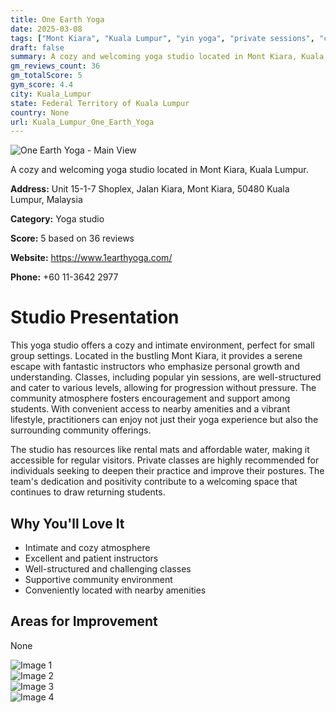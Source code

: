 ```yaml
---
title: One Earth Yoga
date: 2025-03-08
tags: ["Mont Kiara", "Kuala Lumpur", "yin yoga", "private sessions", "cozy", "community", "Kuala Lumpur"]  
draft: false
summary: A cozy and welcoming yoga studio located in Mont Kiara, Kuala Lumpur.
gm_reviews_count: 36
gm_totalScore: 5
gym_score: 4.4
city: Kuala_Lumpur
state: Federal Territory of Kuala Lumpur
country: None
url: Kuala_Lumpur_One_Earth_Yoga
---
```


<div className="aspect-[16/9] relative my-8">
  <img 
    src="https://lh5.googleusercontent.com/p/AF1QipPNf96sGTBw3zan7s7S2U77W1MDt2aWHpjFcAlC=w1920-h1080-k-no"
    alt="One Earth Yoga - Main View"
    className="object-cover absolute inset-0 w-full h-full rounded-lg"
  />
</div>

A cozy and welcoming yoga studio located in Mont Kiara, Kuala Lumpur.

**Address:** Unit 15-1-7 Shoplex, Jalan Kiara, Mont Kiara, 50480 Kuala Lumpur, Malaysia

**Category:** Yoga studio

**Score:** 5 based on 36 reviews

**Website:** https://www.1earthyoga.com/

**Phone:** +60 11-3642 2977

# Studio Presentation

This yoga studio offers a cozy and intimate environment, perfect for small group settings. Located in the bustling Mont Kiara, it provides a serene escape with fantastic instructors who emphasize personal growth and understanding. Classes, including popular yin sessions, are well-structured and cater to various levels, allowing for progression without pressure. The community atmosphere fosters encouragement and support among students. With convenient access to nearby amenities and a vibrant lifestyle, practitioners can enjoy not just their yoga experience but also the surrounding community offerings.

The studio has resources like rental mats and affordable water, making it accessible for regular visitors. Private classes are highly recommended for individuals seeking to deepen their practice and improve their postures. The team's dedication and positivity contribute to a welcoming space that continues to draw returning students.

## Why You'll Love It

- Intimate and cozy atmosphere
- Excellent and patient instructors
- Well-structured and challenging classes
- Supportive community environment
- Conveniently located with nearby amenities

## Areas for Improvement

None

<div className="grid grid-cols-1 xl:grid-cols-2 gap-4 my-8">
<div className="aspect-[4/3] relative"><img src="https://lh3.googleusercontent.com/p/AF1QipPr7Ubu9cNOAjXOW7nqnCh5DmdwHryryhvr1q55=w1920-h1080-k-no" alt="Image 1" className="object-cover absolute inset-0 w-full h-full rounded-lg" /></div>
<div className="aspect-[4/3] relative"><img src="https://lh5.googleusercontent.com/p/AF1QipO-c0Zs2noQlEHbjkH2uc9ru-Y2JwHhWvS_n_-0=w1920-h1080-k-no" alt="Image 2" className="object-cover absolute inset-0 w-full h-full rounded-lg" /></div>
<div className="aspect-[4/3] relative"><img src="https://lh5.googleusercontent.com/p/AF1QipNi9oJOuuN1DPOlHuSLyVnTn8GtUkaqIiaFVPRH=w1920-h1080-k-no" alt="Image 3" className="object-cover absolute inset-0 w-full h-full rounded-lg" /></div>
<div className="aspect-[4/3] relative"><img src="https://lh5.googleusercontent.com/p/AF1QipOQDcKKbpKy-Gl4fytHS8IHoVrSMkTS7asaIvvM=w1920-h1080-k-no" alt="Image 4" className="object-cover absolute inset-0 w-full h-full rounded-lg" /></div>
</div>